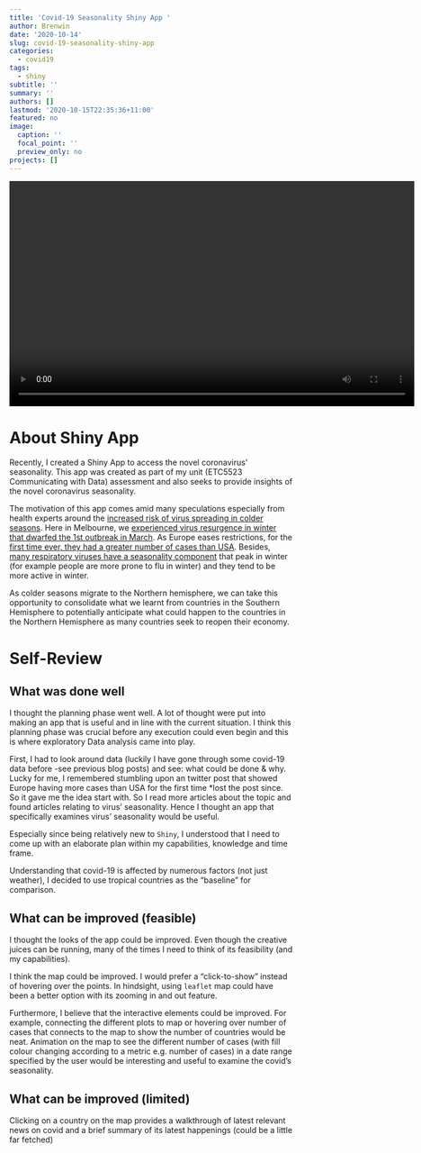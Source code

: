 ```yaml
---
title: 'Covid-19 Seasonality Shiny App '
author: Brenwin
date: '2020-10-14'
slug: covid-19-seasonality-shiny-app
categories:
  - covid19
tags:
  - shiny
subtitle: ''
summary: ''
authors: []
lastmod: '2020-10-15T22:35:36+11:00'
featured: no
image:
  caption: ''
  focal_point: ''
  preview_only: no
projects: []
---
```


<video width="720" height="400" controls> 
  <source src=`r here::here(content/post/data/shinyguide.mp4)` type="video/mp4">
</video>

# About Shiny App
Recently, I created a Shiny App to access the novel coronavirus' seasonality. This app was created as part of my unit (ETC5523 Communicating with Data) assessment and also seeks to provide insights of the novel coronavirus seasonality.

The motivation of this app comes amid many speculations especially from health experts around the [increased risk of virus spreading in colder seasons](https://www.cnbc.com/2020/09/02/coronavirus-and-winter-health-experts-wary-about-a-possible-new-wave.html). Here in Melbourne, we [experienced virus resurgence in winter that dwarfed the 1st outbreak in March](https://www.bloombergquint.com/coronavirus-outbreak/melbourne-is-living-the-cold-weather-virus-surge-experts-fear). As Europe eases restrictions, for the [first time ever, they had a greater number of cases than USA](https://www.cnbc.com/2020/09/02/coronavirus-and-winter-health-experts-wary-about-a-possible-new-wave.html). Besides, [many respiratory viruses have a seasonality component](https://www.bbc.com/news/health-53515077) that peak in winter (for example people are more prone to flu in winter) and they tend to be more active in winter.

As colder seasons migrate to the Northern hemisphere, we can take this opportunity to consolidate what we learnt from countries in the Southern Hemisphere to potentially anticipate what could happen to the countries in the Northern Hemisphere as many countries seek to reopen their economy.    

# Self-Review 

## What was done well
I thought the planning phase went well. A lot of thought were put into making an app that is useful and in line with the current situation. I think this planning phase was crucial before any execution could even begin and this is where exploratory Data analysis came into play.

First, I had to look around data (luckily I have gone through some covid-19 data before -see previous blog posts) and see: what could be done & why. Lucky for me, I remembered stumbling upon an twitter post that showed Europe having more cases than USA for the first time *lost the post since. So it gave me the idea start with. So I read more articles about the topic and found articles relating to virus' seasonality. Hence I thought an app that specifically examines virus' seasonality would be useful. 

Especially since being relatively new to `Shiny`, I understood that I need to come up with an elaborate plan within my capabilities, knowledge and time frame. 

Understanding that covid-19 is affected by numerous factors (not just weather), I decided to use tropical countries as the "baseline" for comparison.

## What can be improved (feasible)

I thought the looks of the app could be improved. Even though the creative juices can be running, many of the times I need to think of its feasibility (and my capabilities). 

I think the map could be improved. I would prefer a "click-to-show" instead of hovering over the points. In hindsight, using `leaflet` map could have been a better option with its zooming in and out feature.  

Furthermore, I believe that the interactive elements could be improved. For example, connecting the different plots to map or hovering over number of cases that connects to the map to show the number of countries would be neat. Animation on the map to see the different number of cases (with fill colour changing according to a metric e.g. number of cases) in a date range specified by the user would be interesting and useful to examine the covid's seasonality. 

## What can be improved (limited)

Clicking on a country on the map provides a walkthrough of latest relevant news on covid and a brief summary of its latest happenings (could be a little far fetched)
















